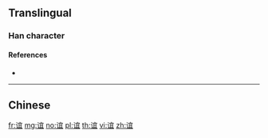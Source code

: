 {{character info/new}}
{{also|誼}}
==Translingual==

===Han character===
{{Han char|rn=149|rad=讠|as=08|sn=10|four=|canj=IVJBM|ids=⿰讠宜}}

====References====
* {{Han ref|kx=1188.181|hdz=63993.010|uh=8C0A|ud=35850}}

----

==Chinese==
{{zh-see|誼}}

[[fr:谊]]
[[mg:谊]]
[[no:谊]]
[[pl:谊]]
[[th:谊]]
[[vi:谊]]
[[zh:谊]]